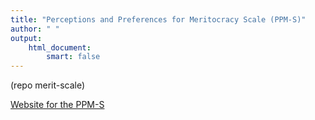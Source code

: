 ```yaml
---
title: "Perceptions and Preferences for Meritocracy Scale (PPM-S)"
author: " "
output:
    html_document:
        smart: false
---
```


(repo merit-scale)

[Website for the PPM-S](https://juancarloscastillo.github.io/merit-scale/)

